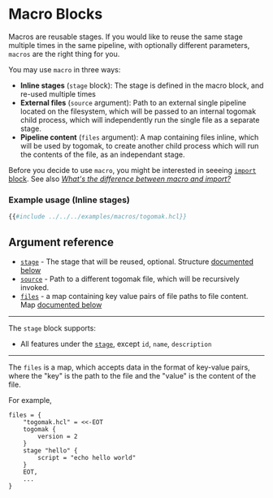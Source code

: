 # Macro Blocks

Macros are reusable stages. If you would like to reuse the same stage multiple times 
in the same pipeline, with optionally different parameters, `macros` are the right 
thing for you.

You may use `macro` in three ways:
* **Inline stages** (`stage` block): The stage is defined in the macro block, and re-used multiple times
* **External files** (`source` argument): Path to an external single pipeline located on the filesystem, which will
be passed to an internal togomak child process, which will independently run the single file as a separate stage. 
* **Pipeline content** (`files` argument): A map containing files inline, which will be used by togomak, to create 
another child process which will run the contents of the file, as an independant stage. 

Before you decide to use `macro`, you might be interested in seeeing 
[`import` block](./import.md). See also [_What's the difference between macro and import?_](./import.md#whats-the-difference-between-macro-and-import)

### Example usage (Inline stages)

```tf
{{#include ../../../examples/macros/togomak.hcl}}
```

## Argument reference 
* [`stage`](#stage) - The stage that will be reused, optional. Structure [documented below](#stage)
* [`source`](#source) - Path to a different togomak file, which will be recursively invoked.
* [`files`](#files) - a map containing key value pairs of file paths to file content. Map [documented below](#files)

---
<a href="stage"></a>
The `stage` block supports:
* All features under the [`stage`](../stage.md), except `id`, `name`, `description`
---
<a href="files"></a>
The `files` is a map, which accepts data in the format of key-value pairs, where the "key" is the path to the file 
and the "value" is the content of the file. 

For example,
```hcl
files = {
    "togomak.hcl" = <<-EOT
    togomak {
        version = 2
    }
    stage "hello" {
        script = "echo hello world"
    }
    EOT,
    ...
}
```






